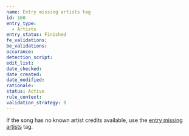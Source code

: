 ```yaml
---
name: Entry missing artists tag
id: 160
entry_type:
  - Artists
entry_status: Finished
fe_validations:
be_validations:
occurance:
detection_script:
edit_list: 
date_checked:
date_created:
date_modified:
rationale:
status: Active
rule_context:
validation_strategy: 0
---
```

If the song has no known artist credits available, use the [entry missing artists](https://vocadb.net/T/2808/entry-missing-artists) tag.
